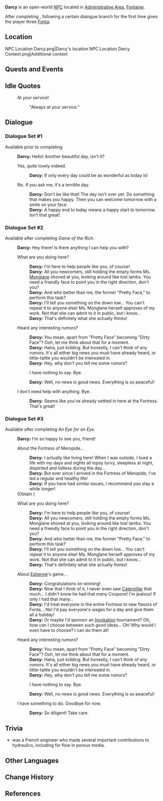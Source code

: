 {{Meta
<!-- Remove this template after adding the missing info -->
|missing_NPC_profile  = yes
}}
{{Character Infobox
|type             = Open-World NPC
|image            = NPC Darcy.png
|realname         = <!-- Optional, if different from in-game name -->
|deceased         = <!-- Past (for deceased prior to events of the game) or free response -->
|region           = Fontaine
|location         = Fontaine
|affiliation      = 
|title            = "Dirty Face"
|title2           = "Pretty Face"

|ancestry         = <!-- Clan/family -->
|father           = 
|mother           = 
|spouse           = 
|sibling          = 
|child            = 
|relative         = 

|voiceEN          = [[imdb:nm7912247|Reece Bridger]]<ref name="Reece Bridger 2">Twitter: [https://twitter.com/Reece_Bridger/status/1706967261267763459 EN VA Self Announcement] ([https://web.archive.org/web/20230927224402/https://twitter.com/Reece_Bridger/status/1706967261267763459 Archived])</ref>
|voiceCN          = 
|voiceJP          = 
|voiceKR          = 
|dialoguereward   = {{Card|Fonta|3}}
}}
'''Darcy''' is an open-world [[NPC]] located in [[Administrative Area]], [[Fontaine]].

After completing {{Quest|An Eye for an Eye}}, following a certain dialogue branch for the first time gives the player three [[Fonta]].

==Location==
<gallery>
NPC Location Darcy.png|Darcy's location
NPC Location Darcy Context.png|Additional context
</gallery>
<!--
==Profile==
Detailed story/lore information goes here.
''(To be added.)''

===Appearance===
Keep appearance section short and concise. Limit to 2 paragraphs with 3-4 sentences each.
''(To be added.)''
-->
==Quests and Events==
{{Quests and Events}}

==Idle Quotes==
{{Dialogue Start}}
: {{DIcon|Idle}} At your service!
:: {{A|VO Darcy 01.ogg}} "Always at your service."
{{Dialogue End}}

==Dialogue==
===Dialogue Set #1===
Available prior to completing {{cx}}
{{Dialogue Start}}
:'''Darcy:''' Hello! Another beautiful day, isn't it?
:{{DIcon}} Yes, quite lovely indeed.
::'''Darcy:''' If only every day could be as wonderful as today is!
:{{DIcon}} No. If you ask me, it's a terrible day.
::'''Darcy:''' Don't be like that! The day isn't over yet. Do something that makes you happy. Then you can welcome tomorrow with a smile on your face.
::'''Darcy:''' A happy end to today means a happy start to tomorrow. Isn't that great!
{{Dialogue End}}

===Dialogue Set #2===
Available after completing ''Game of the Rich''.
{{Dialogue Start}}
:'''Darcy:''' Hey there! Is there anything I can help you with?
:{{DIcon}} What are you doing here?
::'''Darcy:''' I'm here to help people like you, of course!
::'''Darcy:''' All you newcomers, still holding the empty forms Ms. [[Monglane]] shoved at you, looking around like lost lambs. You need a friendly face to point you in the right direction, don't you?
::'''Darcy:''' And who better than me, the former "Pretty Face," to perform this task?
::'''Darcy:''' I'll tell you something on the down low... You can't repeat it to anyone else! Ms. Monglane herself approves of my work. Not that she can admit to it in public, but I know...
::'''Darcy:''' That's definitely what she actually thinks!
:{{DIcon}} Heard any interesting rumors?
::'''Darcy:''' You mean, apart from "Pretty Face" becoming "Dirty Face"? Ooh, let me think about that for a moment. 
::'''Darcy:''' Haha, just kidding. But honestly, I can't think of any rumors. It's all either big news you must have already heard, or tittle-tattle you wouldn't be interested in.
::'''Darcy:''' Hey, why don't you tell me some rumors?
::{{DIcon}} I have nothing to say. Bye.
::'''Darcy:''' Well, no news is good news. Everything is so peaceful!
:{{DIcon}} I don't need help with anything. Bye.
::'''Darcy:''' Seems like you've already settled in here at the Fortress. That's great!
{{Dialogue End}}

===Dialogue Set #3===
Available after completing ''An Eye for an Eye''.
{{Dialogue Start}}
:'''Darcy:''' I'm so happy to see you, friend!
:{{DIcon|Reward}} About the Fortress of Meropide...
::'''Darcy:''' I actually like living here! When I was outside, I lived a life with my days and nights all topsy turvy, sleepless at night, dispirited and listless during the day...
::'''Darcy:''' But ever since I arrived in the Fortress of Meropide, I've led a regular and healthy life!
::'''Darcy:''' If you have had similar issues, I recommend you stay a while longer!
:;(Obtain {{Item|Fonta|x=3}})
:{{DIcon}} What are you doing here?
::'''Darcy:''' I'm here to help people like you, of course!
::'''Darcy:''' All you newcomers, still holding the empty forms Ms. Monglane shoved at you, looking around like lost lambs. You need a friendly face to point you in the right direction, don't you?
::'''Darcy:''' And who better than me, the former "Pretty Face," to perform this task?
::'''Darcy:''' I'll tell you something on the down low... You can't repeat it to anyone else! Ms. Monglane herself approves of my work. Not that she can admit to it in public, but I know...
::'''Darcy:''' That's definitely what she actually thinks!
:{{DIcon}} About [[Estienne]]'s game...
::'''Darcy:''' Congratulations on winning!
::'''Darcy:''' Now that I think of it, I never even saw [[Caterpillar]] that much... I didn't know he had that many Coupons! I'm jealous! If only I had that many...
::'''Darcy:''' I'd treat everyone in the entire Fortress to new flavors of Fonta... No! I'd pay everyone's wages for a day and give them all a holiday!
::'''Darcy:''' Or maybe I'd sponsor an [[Genius Invokation TCG|Invokation]] tournament? Oh, how can I choose between such good ideas... Oh! Why would I even have to choose? I can do them all!
:{{DIcon}} Heard any interesting rumors?
::'''Darcy:''' You mean, apart from "Pretty Face" becoming "Dirty Face"? Ooh, let me think about that for a moment.
::'''Darcy:''' Haha, just kidding. But honestly, I can't think of any rumors. It's all either big news you must have already heard, or tittle-tattle you wouldn't be interested in.
::'''Darcy:''' Hey, why don't you tell me some rumors?
::{{DIcon}} I have nothing to say. Bye.
::'''Darcy:''' Well, no news is good news. Everything is so peaceful!
:{{DIcon}} I have something to do. Goodbye for now.
::'''Darcy:''' So diligent! Take care.
{{Dialogue End}}
<!--
==Event Dialogue==
===Event Name===
{{Dialogue Start}}
:'''Darcy:'''
{{Dialogue End}}
-->

==Trivia==

* {{W|Henry Darcy}} was a French engineer who made several important contributions to hydraulics, including {{W|Darcy's law}} for flow in porous media.

==Other Languages==
{{Other Languages|default_hidden=1
|en      = Darcy
|zhs     = 达希
|zhs_rm  = Dáxī
|zht     = 達希
|zht_rm  = Dáxī
|ja      = ダルシー
|ja_rm   = Darushii
|ko      = 다르시
|ko_rm   = 
|es      = Darcy
|fr      = Darcy
|ru      = Дарси
|th      = Darcy
|vi      = Darcy
|de      = Darcy
|id      = Darcy
|pt      = Darcy
|tr      = Darcy
|it      = Darcy
}}

==Change History==
{{Change History|4.1}}

==References==
{{Reflist}}